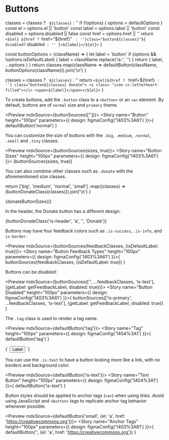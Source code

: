 
<Meta title="Elements/Buttons" />

# Buttons


  classes = classes ? ` ${classes}` : ''
  if (!options) {
    options = defaultOptions
  }
  const el = options.el || 'button'
  const label = options.label || 'button'
  const disabled = options.disabled || false
  const href = options.href || ''
  return `<${el} ${href ? `href="${href}" ` : ''}class="button${classes}"${ disabled?` disabled` : '' }>${label}</${el}>`
}

  const buttonOptions = (className) => {
    let label = 'button'
    if (options && !options.isDefaultLabel) {
      label = className.replace('is-', '')
    }
    return {
      label,
      ...options
    }
  }
  return classes.map(className => defaultButton(className, buttonOptions(className))).join('\n')
}

  classes = classes ? ` ${classes}` : ''
  return `<${el}${href ? ` href=${href}` : ''} class="button${classes} donate">
 <i class= "icon cc-letterheart-filled"></i>
<span>${label}</span></${el}>`
}

To create buttons, add the `.button` class to a `<button>` or an `<a>` element.
By default, buttons are of `normal` size and `primary` theme.

<Preview mdxSource={buttonSources([''])}>
  <Story name="Button" height="100px" parameters={{
    design: figmaConfig('1403%3A61')
  }}>{
    defaultButton('normal')
  }</Story>
</Preview>


You can customize the size of buttons with the `.big`, `.medium`, `.normal`, `.small` and `.tiny` classes.

<Preview mdxSource={buttonSources(sizes, true)}>
  <Story name="Button Sizes" height="100px" parameters={{
    design: figmaConfig('1403%3A61')
  }}>
    {buttonSources(sizes, true)}
  </Story>
</Preview>

You can also combine other classes such as `.donate` with the aforementioned size classes.

  return ['big', 'medium', 'normal', 'small']
    .map((classes) => (buttonDonateClass(classes))).join('\n')
}

<Preview mdxSource={donateButtonSizes()}>
  <Story name="Button Donate Sizes" height="100px" parameters={{
    design: figmaConfig('1404%3A19')
  }}>
    {donateButtonSizes()}
  </Story>
</Preview>

In the header, the Donate button has a different design:

<Preview mdxSource={buttonDonateClass()}>
  <Story name="Button Donate Header" height="100px" parameters={{
    design: figmaConfig('1404%3A19')
  }}>
    {buttonDonateClass('is-header', 'a', '', 'Donate')}
  </Story>
</Preview>

Buttons may have four feedback colors such as `.is-success`, `.is-info`, and `is-border`.


<Preview mdxSource={buttonSources(feedbackClasses, {isDefaultLabel: true})}>
  <Story name="Button Feedback Types" height="100px" parameters={{
    design: figmaConfig('1403%3A61')
  }}>{
    buttonSources(feedbackClasses, {isDefaultLabel: true})
  }</Story>
</Preview>

Buttons can be disabled:


<Preview mdxSource={buttonSources(['', ...feedbackClasses, 'is-text'], {getLabel: getFeedbackLabel, disabled: true})}>
  <Story name="Button Disabled" height="100px" parameters={{
    design: figmaConfig('1403%3A61')
  }}>{
    buttonSources(['is-primary', ...feedbackClasses, 'is-text'], {getLabel: getFeedbackLabel, disabled: true})
  }</Story>
</Preview>


The `.tag` class is used to render a tag name.

<Preview mdxSource={defaultButton('tag')}>
  <Story name="Tag" height="100px" parameters={{
    design: figmaConfig('1404%3A1')
  }}>{
    defaultButton('tag')
  }</Story>
</Preview>

<Preview>
  <Story name="Removable Tag" height="100px" parameters={{
    design: figmaConfig('1404%3A1')
  }}>{`
    <button class="button tag--removable">
      Label
      <i class="icon cross"></i>
    </button>
  `}</Story>
</Preview>

You can use the `.is-text` to have a button looking more like a link, with no borders and background color.

<Preview mdxSource={defaultButton('is-text')}>
  <Story name="Text Button" height="100px" parameters={{
    design: figmaConfig('1404%3A1')
  }}>{
    defaultButton('is-text')
  }</Story>
</Preview>

Button styles should be applied to anchor tags (`<a>`) when using links. Avoid using JavaScript and `<button>` tags to replicate anchor tag behavior whenever possible.

<Preview mdxSource={defaultButton('small', {el: 'a', href: 'https://creativecommons.org'})}>
  <Story name="Anchor Tags" height="100px" parameters={{
    design: figmaConfig('1403%3A61')
  }}>{
    defaultButton('',  {el: 'a', href: 'https://creativecommons.org'})
  }</Story>
</Preview>
